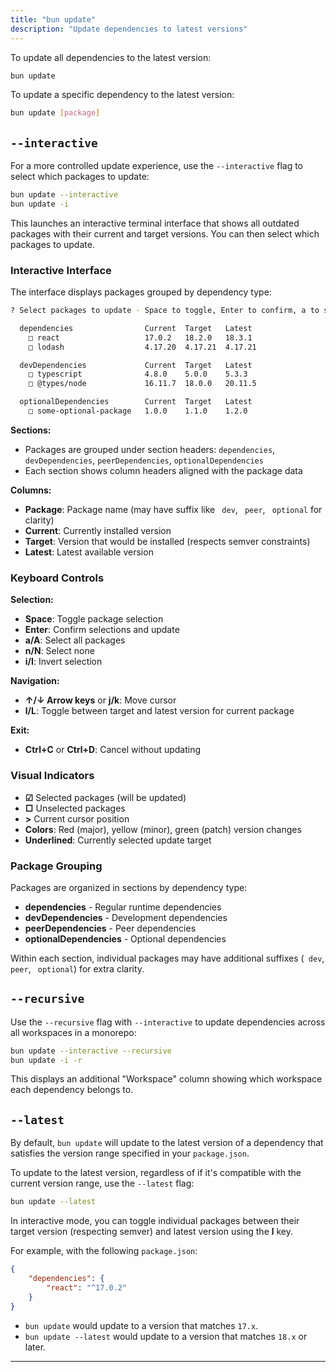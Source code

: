 ```yaml
---
title: "bun update"
description: "Update dependencies to latest versions"
---
```



To update all dependencies to the latest version:

```sh terminal icon="terminal"
bun update
```

To update a specific dependency to the latest version:

```sh terminal icon="terminal"
bun update [package]
```

## `--interactive`

For a more controlled update experience, use the `--interactive` flag to select which packages to update:

```sh terminal icon="terminal"
bun update --interactive
bun update -i
```

This launches an interactive terminal interface that shows all outdated packages with their current and target versions. You can then select which packages to update.

### Interactive Interface

The interface displays packages grouped by dependency type:

```sh terminal icon="terminal"
? Select packages to update - Space to toggle, Enter to confirm, a to select all, n to select none, i to invert, l to toggle latest

  dependencies                Current  Target   Latest
    □ react                   17.0.2   18.2.0   18.3.1
    □ lodash                  4.17.20  4.17.21  4.17.21

  devDependencies             Current  Target   Latest
    □ typescript              4.8.0    5.0.0    5.3.3
    □ @types/node             16.11.7  18.0.0   20.11.5

  optionalDependencies        Current  Target   Latest
    □ some-optional-package   1.0.0    1.1.0    1.2.0
```

**Sections:**

- Packages are grouped under section headers: `dependencies`, `devDependencies`, `peerDependencies`, `optionalDependencies`
- Each section shows column headers aligned with the package data

**Columns:**

- **Package**: Package name (may have suffix like ` dev`, ` peer`, ` optional` for clarity)
- **Current**: Currently installed version
- **Target**: Version that would be installed (respects semver constraints)
- **Latest**: Latest available version

### Keyboard Controls

**Selection:**

- **Space**: Toggle package selection
- **Enter**: Confirm selections and update
- **a/A**: Select all packages
- **n/N**: Select none
- **i/I**: Invert selection

**Navigation:**

- **↑/↓ Arrow keys** or **j/k**: Move cursor
- **l/L**: Toggle between target and latest version for current package

**Exit:**

- **Ctrl+C** or **Ctrl+D**: Cancel without updating

### Visual Indicators

- **☑** Selected packages (will be updated)
- **□** Unselected packages
- **>** Current cursor position
- **Colors**: Red (major), yellow (minor), green (patch) version changes
- **Underlined**: Currently selected update target

### Package Grouping

Packages are organized in sections by dependency type:

- **dependencies** - Regular runtime dependencies
- **devDependencies** - Development dependencies
- **peerDependencies** - Peer dependencies
- **optionalDependencies** - Optional dependencies

Within each section, individual packages may have additional suffixes (` dev`, ` peer`, ` optional`) for extra clarity.

## `--recursive`

Use the `--recursive` flag with `--interactive` to update dependencies across all workspaces in a monorepo:

```sh terminal icon="terminal"
bun update --interactive --recursive
bun update -i -r
```

This displays an additional "Workspace" column showing which workspace each dependency belongs to.

## `--latest`

By default, `bun update` will update to the latest version of a dependency that satisfies the version range specified in your `package.json`.

To update to the latest version, regardless of if it's compatible with the current version range, use the `--latest` flag:

```sh terminal icon="terminal"
bun update --latest
```

In interactive mode, you can toggle individual packages between their target version (respecting semver) and latest version using the **l** key.

For example, with the following `package.json`:

```json package.json icon="file-json"
{
	"dependencies": {
		"react": "^17.0.2"
	}
}
```

- `bun update` would update to a version that matches `17.x`.
- `bun update --latest` would update to a version that matches `18.x` or later.

---

<Update />

